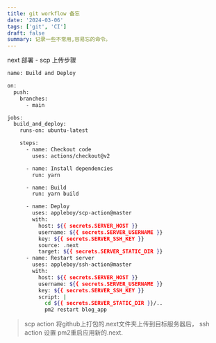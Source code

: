 ```yaml
---
title: git workflow 备忘
date: '2024-03-06'
tags: ['git', 'CI']
draft: false
summary: 记录一些不常用,容易忘的命令。
---
```



next 部署 - scp 上传步骤
```sh
name: Build and Deploy

on:
  push:
    branches:
      - main

jobs:
  build_and_deploy:
    runs-on: ubuntu-latest

    steps:
      - name: Checkout code
        uses: actions/checkout@v2

      - name: Install dependencies
        run: yarn

      - name: Build
        run: yarn build

      - name: Deploy
        uses: appleboy/scp-action@master
        with:
          host: ${{ secrets.SERVER_HOST }}
          username: ${{ secrets.SERVER_USERNAME }}
          key: ${{ secrets.SERVER_SSH_KEY }}
          source: .next
          target: ${{ secrets.SERVER_STATIC_DIR }}
      - name: Restart server
        uses: appleboy/ssh-action@master
        with:
          host: ${{ secrets.SERVER_HOST }}
          username: ${{ secrets.SERVER_USERNAME }}
          key: ${{ secrets.SERVER_SSH_KEY }}
          script: |
            cd ${{ secrets.SERVER_STATIC_DIR }}/..
            pm2 restart blog_app
```

> scp action 将github上打包的.next文件夹上传到目标服务器后， ssh action 设置 pm2重启应用新的.next.